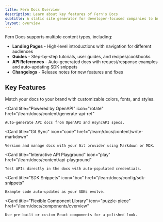 ```yaml
---
title: Fern Docs Overview
description: Learn about key features of Fern's Docs
subtitle: A static site generator for developer-focused companies to build and host a beautiful, professional docs site.
layout: overview
---
```


Fern Docs supports multiple content types, including:
- **Landing Pages** - High-level introductions with navigation for different audiences
- **Guides** - Step-by-step tutorials, user guides, and recipes/cookbooks
- **API References** - Auto-generated docs with request/response examples and auto-updating SDK snippets
- **Changelogs** - Release notes for new features and fixes

## Key Features

<CardGroup cols={3}>
  <Card 
    title="Professional Design" 
    icon="paintbrush" 
    href="/learn/docs/building-your-docs/custom-css-js"
  >
    Match your docs to your brand with customizable colors, fonts, and styles.
  </Card>

  <Card 
    title="Powered by OpenAPI" 
    icon="rotate" 
    href="/learn/docs/content/generate-api-ref"
  >
    Auto-generate API docs from OpenAPI and AsyncAPI specs.
  </Card>

  <Card 
    title="Git Sync" 
    icon="code" 
    href="/learn/docs/content/write-markdown"
  >
    Version and manage docs with your Git provider using Markdown or MDX.
  </Card>

  <Card 
    title="Interactive API Playground" 
    icon="play" 
    href="/learn/docs/content/api-playground"
  >
    Test APIs directly in the docs with auto-populated credentials.
  </Card>

  <Card 
    title="SDK Snippets" 
    icon="box" 
    href="/learn/docs/config/sdk-snippets"
  >
    Example code auto-updates as your SDKs evolve.
  </Card>

  <Card 
    title="Flexible Component Library" 
    icon="puzzle-piece" 
    href="/learn/docs/components/overview"
  >
    Use pre-built or custom React components for a polished look.
  </Card>

</CardGroup>